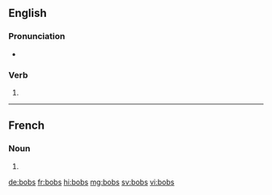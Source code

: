 {{also|Bobs}}
==English==

===Pronunciation===
* {{rhymes|ɒbz|lang=en}}

===Verb===
{{head|en|verb form}}

# {{en-third-person singular of|bob}}

----

==French==

===Noun===
{{head|fr|noun plural form|g=?}}

# {{plural of|bob|lang=fr}}

[[de:bobs]]
[[fr:bobs]]
[[hi:bobs]]
[[mg:bobs]]
[[sv:bobs]]
[[vi:bobs]]